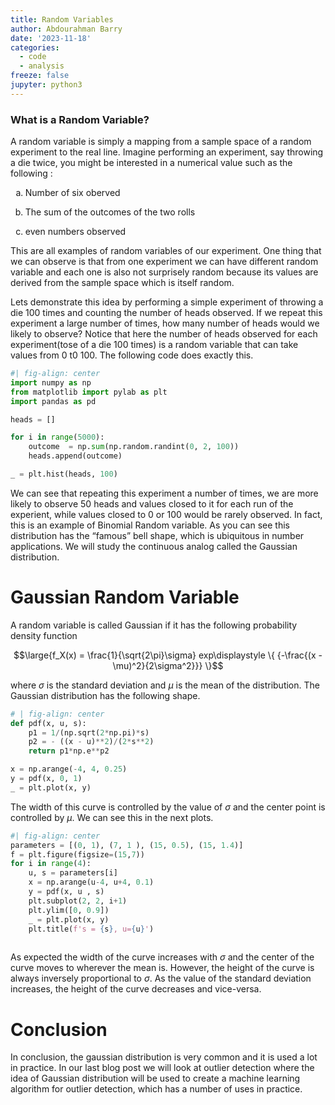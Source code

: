 ```yaml
---
title: Random Variables
author: Abdourahman Barry
date: '2023-11-18'
categories:
  - code
  - analysis
freeze: false
jupyter: python3
---
```


### What is a Random Variable?

A random variable is simply a mapping from a sample space of a random experiment to the real line. Imagine performing an experiment, say throwing a die twice, you might be interested in a numerical value such as the following :

a)  Number of six oberved

b)  The sum of the outcomes of the two rolls

c)  even numbers observed

This are all examples of random variables of our experiment. One thing that we can observe is that from one experiment we can have different random variable and each one is also not surprisely random because its values are derived from the sample space which is itself random.

Lets demonstrate this idea by performing a simple experiment of throwing a die 100 times and counting the number of heads observed. If we repeat this experiment a large number of times, how many number of heads would we likely to observe? Notice that here the number of heads observed for each experiment(tose of a die 100 times) is a random variable that can take values from 0 t0 100. The following code does exactly this.

```python
#| fig-align: center
import numpy as np
from matplotlib import pylab as plt
import pandas as pd

heads = []

for i in range(5000):
    outcome  = np.sum(np.random.randint(0, 2, 100))
    heads.append(outcome)

_ = plt.hist(heads, 100)
```

We can see that repeating this experiment a number of times, we are more likely to observe 50 heads and values closed to it for each run of the experient, while values closed to 0 or 100 would be rarely observed. In fact, this is an example of Binomial Random variable. As you can see this distribution has the "famous" bell shape, which is ubiquitous in number applications. We will study the continuous analog called the Gaussian distribution.

# Gaussian Random Variable

A random variable is called Gaussian if it has the following probability density function

$$\large{f_X(x) = \frac{1}{\sqrt{2\pi}\sigma} exp\displaystyle \{ {-\frac{(x - \mu)^2}{2\sigma^2}}} \}$$

where $\sigma$ is the standard deviation and $\mu$ is the mean of the distribution. The Gaussian distribution has the following shape.

```python
# | fig-align: center
def pdf(x, u, s):
    p1 = 1/(np.sqrt(2*np.pi)*s)
    p2 = - ((x - u)**2)/(2*s**2)
    return p1*np.e**p2

x = np.arange(-4, 4, 0.25)
y = pdf(x, 0, 1)
_ = plt.plot(x, y)
```

The width of this curve is controlled by the value of $\sigma$ and the center point is controlled by $\mu$. We can see this in the next plots.

```python
#| fig-align: center
parameters = [(0, 1), (7, 1 ), (15, 0.5), (15, 1.4)]
f = plt.figure(figsize=(15,7))
for i in range(4):
    u, s = parameters[i]
    x = np.arange(u-4, u+4, 0.1)
    y = pdf(x, u , s)
    plt.subplot(2, 2, i+1)
    plt.ylim([0, 0.9])
    _ = plt.plot(x, y)
    plt.title(f's = {s}, u={u}')
    
```

As expected the width of the curve increases with $\sigma$ and the center of the curve moves to wherever the mean is. However, the height of the curve is always inversely proportional to $\sigma$. As the value of the standard deviation increases, the height of the curve decreases and vice-versa.

# Conclusion

In conclusion, the gaussian distribution is very common and it is used a lot in practice. In our last blog post we will look at outlier detection where the idea of Gaussian distribution will be used to create a machine learning algorithm for outlier detection, which has a number of uses in practice.
